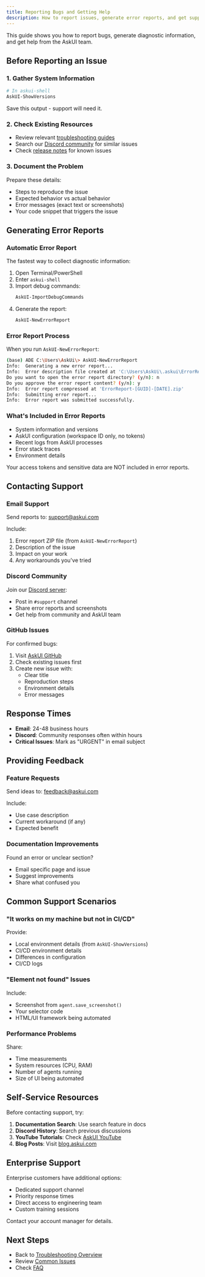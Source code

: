 ```yaml
---
title: Reporting Bugs and Getting Help
description: How to report issues, generate error reports, and get support
---
```


This guide shows you how to report bugs, generate diagnostic information, and get help from the AskUI team.

## Before Reporting an Issue

### 1. Gather System Information

```powershell
# In askui-shell
AskUI-ShowVersions
```

Save this output - support will need it.

### 2. Check Existing Resources

- Review relevant [troubleshooting guides](/02-how-to-guides/04-troubleshooting/00-troubleshooting-overview)
- Search our [Discord community](https://discord.gg/Gu35zMGxbx) for similar issues
- Check [release notes](/04-reference/06-release-notes/00-release-notes-overview) for known issues

### 3. Document the Problem

Prepare these details:
- Steps to reproduce the issue
- Expected behavior vs actual behavior
- Error messages (exact text or screenshots)
- Your code snippet that triggers the issue

## Generating Error Reports

### Automatic Error Report

The fastest way to collect diagnostic information:

1. Open Terminal/PowerShell
2. Enter `askui-shell`
3. Import debug commands:
   ```powershell
   AskUI-ImportDebugCommands
   ```
4. Generate the report:
   ```powershell
   AskUI-NewErrorReport
   ```

### Error Report Process

When you run `AskUI-NewErrorReport`:

```bash
(base) ADE C:\Users\AskUi\> AskUI-NewErrorReport
Info:  Generating a new error report...
Info:  Error description file created at 'C:\Users\AskUi\.askui\ErrorReports\[GUID]\ErrorDescription.md'
Do you want to open the error report directory? (y/n): n
Do you approve the error report content? (y/n): y
Info:  Error report compressed at 'ErrorReport-[GUID]-[DATE].zip'
Info:  Submitting error report...
Info:  Error report was submitted successfully.
```

### What's Included in Error Reports

- System information and versions
- AskUI configuration (workspace ID only, no tokens)
- Recent logs from AskUI processes
- Error stack traces
- Environment details

<Note>
Your access tokens and sensitive data are NOT included in error reports.
</Note>

## Contacting Support

### Email Support

Send reports to: [support@askui.com](mailto:support@askui.com)

Include:
1. Error report ZIP file (from `AskUI-NewErrorReport`)
2. Description of the issue
3. Impact on your work
4. Any workarounds you've tried

### Discord Community

Join our [Discord server](https://discord.gg/Gu35zMGxbx):
- Post in `#support` channel
- Share error reports and screenshots
- Get help from community and AskUI team

### GitHub Issues

For confirmed bugs:
1. Visit [AskUI GitHub](https://github.com/askui)
2. Check existing issues first
3. Create new issue with:
   - Clear title
   - Reproduction steps
   - Environment details
   - Error messages

## Response Times

- **Email**: 24-48 business hours
- **Discord**: Community responses often within hours
- **Critical Issues**: Mark as "URGENT" in email subject

## Providing Feedback

### Feature Requests

Send ideas to: [feedback@askui.com](mailto:feedback@askui.com)

Include:
- Use case description
- Current workaround (if any)
- Expected benefit

### Documentation Improvements

Found an error or unclear section?
- Email specific page and issue
- Suggest improvements
- Share what confused you

## Common Support Scenarios

### "It works on my machine but not in CI/CD"

Provide:
- Local environment details (from `AskUI-ShowVersions`)
- CI/CD environment details
- Differences in configuration
- CI/CD logs

### "Element not found" Issues

Include:
- Screenshot from `agent.save_screenshot()`
- Your selector code
- HTML/UI framework being automated

### Performance Problems

Share:
- Time measurements
- System resources (CPU, RAM)
- Number of agents running
- Size of UI being automated

## Self-Service Resources

Before contacting support, try:

1. **Documentation Search**: Use search feature in docs
2. **Discord History**: Search previous discussions
3. **YouTube Tutorials**: Check [AskUI YouTube](https://youtube.com/@askui)
4. **Blog Posts**: Visit [blog.askui.com](https://blog.askui.com)

## Enterprise Support

Enterprise customers have additional options:
- Dedicated support channel
- Priority response times
- Direct access to engineering team
- Custom training sessions

Contact your account manager for details.

## Next Steps

- Back to [Troubleshooting Overview](/02-how-to-guides/04-troubleshooting/00-troubleshooting-overview)
- Review [Common Issues](/02-how-to-guides/04-troubleshooting/01-common-issues)
- Check [FAQ](/03-explanation/04-faq/faq)
